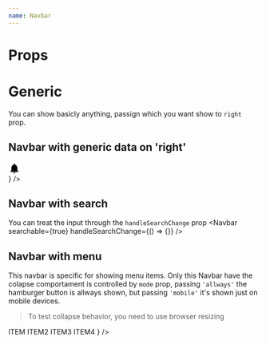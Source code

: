 ```yaml
---
name: Navbar
---
```



# Props


<Props of={NavbarMenu} />

# Generic
You can show basicly anything, passign which you want show to `right` prop.

## Navbar with generic data on 'right'

<Playground>
  <Navbar
    right={
      <div style={{display: 'flex', alignItems: 'center'}}>
        <svg width='24' height='24' viewBox='0 0 24 24' xmlns='http://www.w3.org/2000/svg'><path d='M12 22c1.1 0 2-.9 2-2h-4c0 1.1.89 2 2 2zm6-6v-5c0-3.07-1.64-5.64-4.5-6.32V4c0-.83-.67-1.5-1.5-1.5s-1.5.67-1.5 1.5v.68C7.63 5.36 6 7.92 6 11v5l-2 2v1h16v-1l-2-2z'/></svg>
        <div style={{marginLeft: '1em',height: '30px', width: '30px', borderRadius: '50%', backgroundColor: '#0f0'}} />
      </div>
    }
  />
</Playground>

## Navbar with search

  You can treat the input through the `handleSearchChange` prop
<Playground>
  <Navbar
    searchable={true}
    handleSearchChange={() => {}}
  />
</Playground>

## Navbar with menu

  This navbar is specific for showing menu items. Only this Navbar have the colapse
  comportament is controlled by `mode` prop, passing `'allways'` the hamburger button
  is allways shown, but passing `'mobile'` it's shown just on mobile devices.

  >To test collapse behavior, you need to use browser resizing

<Playground>
  <NavbarMenu
    mode='mobile'
    menuItems={
      <>
      <NavItem key={1} href={`/example`}>ITEM</NavItem>
      <NavItem key={2} href={`/example`}>ITEM2</NavItem>
      <NavItem key={3} href={`/example`}>ITEM3</NavItem>
      <NavItem key={4} href={`/example`}>ITEM4</NavItem>
      </>
    }
  />
</Playground>
